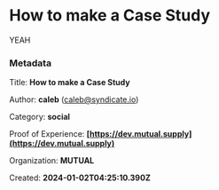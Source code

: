 # How to make a Case Study

YEAH


### Metadata

Title: **How to make a Case Study**

Author: **caleb** (caleb@syndicate.io)

Category: **social**

Proof of Experience: **[https://dev.mutual.supply](https://dev.mutual.supply)**

Organization: **MUTUAL**

Created: **2024-01-02T04:25:10.390Z**



